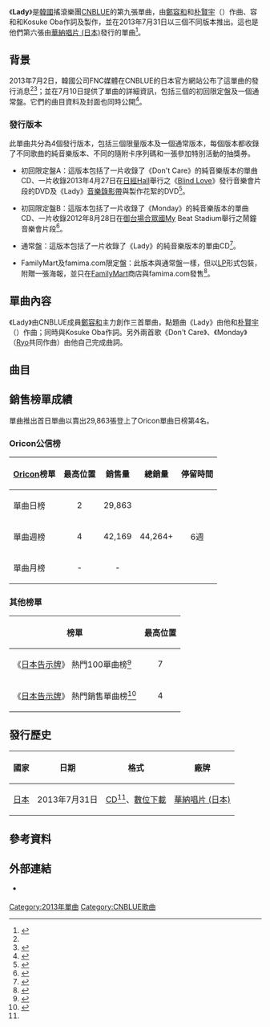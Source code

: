 {{Infobox single
|Name          = Lady
|Cover         = CNBLUE Lady.jpg
|Border        = yes
|Caption       = 通常盤封面
|Artist        = [[CNBLUE|CNBLUE]]
|Album         = [[What_turns_you_on?|What turns you on?]]
|Released      = 2013年7月31日<br><small>（見[[#發行歷史|發行歷史]]）</small>
|Format        = [[CD|CD]]、[[數位音樂下載|數位下載]]
|B-side        = Don 't Care<br>Monday
|Recorded      = 2013年
|Genre         = [[日語流行音樂|日語流行音樂]]
|Length        = 3:21
|Writer        = [[鄭容和|鄭容和]]、[[朴賢宇|朴賢宇]]（{{lang|ko|박현우}}）、Kosuke Oba
|Producer      = {{link-ko|韓成浩|한성호}}（{{lang|ko|한성호}}）
|Label         = [[日本華納音樂|華納唱片 (日本)]]
|Chronology    = [[CNBLUE|CNBLUE]]日語單曲
|Last single   = [[Blind_Love_(CNBLUE單曲)|Blind Love]]<br>（2013年）
|This single   = '''Lady''' <br>（2013年）
|Next single   = [[Truth_(CNBLUE單曲)|Truth]]<br>（2014年）
|Misc          = 
}}
《'''Lady'''》是[[韓國|韓國]]搖滾樂團[[CNBLUE|CNBLUE]]的第九張單曲，由[[鄭容和|鄭容和]]和[[朴賢宇|朴賢宇]]（{{lang|ko|박현우}}）作曲、容和和Kosuke Oba作詞及製作，並在2013年7月31日以三個不同版本推出。這也是他們第六張由[[日本華納音樂|華納唱片 (日本)]]發行的單曲<ref name=release>{{cite web|url=http://cnblue-official.jp/news/detail.php?id=1007432|title=6thシングル「Lady」タイアップ決定！|language=ja|work=|publisher=CNBLUE Japan|accessdate=March 16, 2014|archive-date=2014-03-16|archive-url=https://web.archive.org/web/20140316135148/http://cnblue-official.jp/news/detail.php?id=1007432}}</ref>。

==背景==
2013年7月2日，韓國公司FNC媒體在CNBLUE的日本官方網站公布了這單曲的發行消息<ref name=release /><ref>{{cite web|url=http://natalie.mu/music/news/85957|title=CNBLUE、たまアリライブDVD / BDの翌月に5thシングル|language=ja|work=|publisher=[[Natalie_(website)|Natalie.mu]]|accessdate=March 16, 2014|archive-date=2014-03-16|archive-url=https://web.archive.org/web/20140316090310/http://natalie.mu/music/news/85957}}</ref>；並在7月10日提供了單曲的詳細資訊，包括三個的初回限定盤及一個通常盤。它們的曲目資料及封面也同時公開<ref>{{cite web|url=http://wmg.jp/artist/cnblue/news_49769.html|title=「Lady」の着うた(R)、リングバックトーンが7/10（水）より先行配信スタート！ / Warner Music Japan|language=ja|work=|publisher=[[Warner_Music_Group|Warner Music Japan]]|accessdate=March 16, 2014|archive-url=https://web.archive.org/web/20140316122902/http://wmg.jp/artist/cnblue/news_49769.html|archive-date=2014-03-16|dead-url=yes}}</ref>。

===發行版本===
此單曲共分為4個發行版本，包括三個限量版本及一個通常版本，每個版本都收錄了不同歌曲的純音樂版本、不同的隨附卡序列碼和一張參加特別活動的抽獎券。

*初回限定盤A：這版本包括了一片收錄了《Don't Care》的純音樂版本的單曲CD、一片收錄2013年4月27日在[[日經Hall|日經Hall]]舉行之《[[Blind_Love_(CNBLUE單曲)|Blind Love]]》發行音樂會片段的DVD及《Lady》[[音樂錄影帶|音樂錄影帶]]與製作花絮的DVD<ref name=typeA>{{cite web|url=http://www.amazon.co.jp/Lady-%E5%88%9D%E5%9B%9E%E9%99%90%E5%AE%9A%E7%9B%A4A-CNBLUE/dp/B00DDNW5D6|title=Amazon.com: Lady(初回限定盤A): 音楽|language=ja|work=|publisher=[[Amazon.com|Amazon Japan]]|accessdate=March 16, 2014|archive-date=2019-12-19|archive-url=https://web.archive.org/web/20191219061225/https://www.amazon.co.jp/Lady-%E5%88%9D%E5%9B%9E%E9%99%90%E5%AE%9A%E7%9B%A4A-CNBLUE/dp/B00DDNW5D6}}</ref>。

*初回限定盤B：這版本包括了一片收錄了《Monday》的純音樂版本的單曲CD、一片收錄2012年8月28日在[[御台場合眾國|御台場合眾國]]My Beat Stadium舉行之鬧鐘音樂會片段<ref name=typeB>{{cite web|url=http://www.amazon.co.jp/Lady-%E5%88%9D%E5%9B%9E%E9%99%90%E5%AE%9A%E7%9B%A4B-CNBLUE/dp/B00DDO180Q|title=Amazon.com: Lady(初回限定盤B): 音楽|language=ja|work=|publisher=[[Amazon.com|Amazon Japan]]|accessdate=March 16, 2014|archive-date=2016-03-04|archive-url=https://web.archive.org/web/20160304105052/http://www.amazon.co.jp/Lady-%E5%88%9D%E5%9B%9E%E9%99%90%E5%AE%9A%E7%9B%A4B-CNBLUE/dp/B00DDO180Q}}</ref>。

*通常盤：這版本包括了一片收錄了《Lady》的純音樂版本的單曲CD<ref name=regular>{{cite web|url=http://www.oricon.co.jp/prof/artist/488826/products/music/1031828/1/|title=ＣＮＢＬＵＥ,Ｌａｄｙ,CD,リリース,シングル,アルバム,新曲,オリコン芸能人事典-ORICON STYLE|language=ja|work=|publisher=[[Oricon|Oricon]]|accessdate=March 16, 2014|archive-date=2013-12-31|archive-url=https://web.archive.org/web/20131231114625/http://www.oricon.co.jp/prof/artist/488826/products/music/1031828/1/}}</ref>。

*FamilyMart及famima.com限定盤：此版本與通常盤一樣，但以[[LP|LP]]形式包裝，附贈一張海報，並只在[[FamilyMart|FamilyMart]]商店與famima.com發售<ref>{{cite web|url=http://www.famima.com/shop/g/g9190000046499/|title=ＣＮＢＬＵＥ／Ｌａｄｙ　【ファミリーマート＆ｆａｍｉｍａ．ｃｏｍ盤】: CD・DVD・ゲーム - famima.com|date=|work=|publisher=famima.com|accessdate=March 16, 2014|language=ja|archive-url=https://web.archive.org/web/20140316123354/http://www.famima.com/shop/g/g9190000046499/|archive-date=2014-03-16|dead-url=yes}}</ref>。

==單曲內容==
《Lady》由CNBLUE成員[[鄭容和|鄭容和]]主力創作三首單曲，點題曲《Lady》由他和[[朴賢宇|朴賢宇]]（{{lang|ko|박현우}}）作曲；同時與Kosuke Oba作詞。另外兩首歌《Don't Care》、《Monday》（[[Ryo|Ryo]]共同作曲）由他自己完成曲詞。

==曲目==
{{tracklist
| total_length    = 13:30
| headline        = 通常盤<ref name=regular />

| title1          = Lady
| music1          = [[鄭容和|鄭容和]]<br>[[朴賢宇|朴賢宇]]（{{lang|ko|박현우}}）
| lyrics1         = 鄭容和<br>[[Kosuke_Oba|Kosuke Oba]]
| arranger1       = [[Vinyl_House|Vinyl House]]
| producer1       = Vinyl House<br>[[金在陽|金在陽]]（{{lang|ko|김재양}}）
| length1         = 3:21

| title2          = Don't Care
| music2          = 鄭容和
| lyrics2         = 鄭容和
| arranger2       = 鄭容和<br>Ryo
| producer2       = Ryo
| length2         = 3:27

| title3          = Monday
| music3          = 鄭容和<br>Ryo
| lyrics3         = 鄭容和
| arranger3       = 
| producer3       = 
| length3         = 3:21

| title4          = Lady
| note4           = Instrumental
| music4          = 鄭容和<br>朴賢宇
| lyrics4         = 
| arranger4       = Vinyl House
| producer4       = Vinyl House<br>金在陽
| length4         = 3:21

}}
{{tracklist
| collapsed       = yes
| total_length    =
| headline        = 初回限定盤A<ref name=typeA />

| title1          = Lady
| music1          = 鄭容和<br>朴賢宇
| lyrics1         = 鄭容和<br>Kosuke Oba
| arranger1       = Vinyl House
| producer1       = Vinyl House<br>金在陽
| length1         = 3:21

| title2          = Don't Care
| music2          = 鄭容和
| lyrics2         = 鄭容和
| arranger2       = 鄭容和<br>Ryo
| producer2       = Ryo
| length2         = 3:27

| title3          = Monday
| music3          = 鄭容和<br>Ryo
| lyrics3         = 鄭容和
| arranger3       = 
| producer3       = 
| length3         = 3:21

| title4          = Don't Care
| note4           = Instrumental
| music4          = 鄭容和
| lyrics4         = 鄭容和
| arranger4       = 鄭容和<br>Ryo
| producer4       = Ryo
| length4         = 3:27
}}
{{tracklist
| collapsed       = yes
| total_length    =
| headline        = 初回限定盤B<ref name=typeB />

| title1          = Lady
| music1          = 鄭容和<br>朴賢宇
| lyrics1         = 鄭容和<br>Kosuke Oba
| arranger1       = Vinyl House
| producer1       = Vinyl House<br>金在陽
| length1         = 3:21

| title2          = Don't Care
| music2          = 鄭容和
| lyrics2         = 鄭容和
| arranger2       = 鄭容和<br>Ryo
| producer2       = Ryo
| length2         = 3:27

| title3          = Monday
| music3          = 鄭容和<br>Ryo
| lyrics3         = 鄭容和
| arranger3       = 
| producer3       = 
| length3         = 3:21

| title4          = Monday
| note4           = Instrumental
| music4          = 鄭容和<br>Ryo
| lyrics4         = 
| arranger4       = 
| producer4       = 
| length4         = 3:21
}}
{{tracklist
| collapsed       = yes
| headline        = DVD - 初回限定盤A：<small>''"[[Blind_Love_(CNBLUE單曲)|Blind Love]]" Release Live @ Nikkei Hall 2013.4.27''</small><ref name=typeA /> 
| title1          = [[Where_you_are_(CNBLUE單曲)|Where you are]]
| note1           = 
| title2          = I'm sorry
| note2           = 
| title3          = kimio
| note3           = 
| title4          = Time is over
| note4           = 
| title5          = [[In_My_Head_(CNBLUE單曲)|In My Head]]
| note5           = 
| title6          = [[Blind_Love_(CNBLUE單曲)|Blind Love]]
| note6           = 
| title7          = Lady 
| note7           = [[音樂錄影帶|音樂錄影帶]]
| title8          = Lady
| note8           = 音樂錄影帶 - Special feature 
}}
{{tracklist
| collapsed       = yes
| headline        = DVD - 初回限定盤B：<small>''Mezamashi Live @ [[御台場合眾國|御台場合眾國]] My Beat Stadium 2012.8.28''</small><ref name=typeB /> 
| title1          = [[Come_on_(CNBLUE單曲)|Come on]]
| note1           = 
| title2          = Let's Go Crazy
| note2           = 
| title3          = voice
| note3           = 
| title4          = The Way part 1 ~one time~
| note4           = 
| title5          = Time is over
| note5           = 
| title6          = [[In_My_Head_(CNBLUE單曲)|In My Head]]
| note6           = 
}}

==銷售榜單成績==
單曲推出首日單曲以賣出29,863張登上了Oricon單曲日榜第4名。

===Oricon公信榜===
{| class="wikitable" style="width:500px;"
|-
! style="text-align:center;"|[[Oricon|Oricon]]榜單
! style="text-align:center;"|最高位置
! style="text-align:center;"|銷售量
! style="text-align:center;"|總銷量
! style="text-align:center;"|停留時間
|-
|align="left"|單曲日榜
| style="text-align:center;"|2
| style="text-align:center;" rowspan="1"|29,863
| style="text-align:center;" rowspan="3"|44,264+
| style="text-align:center;" rowspan="3"|6週
|-
|align="left"|單曲週榜
| style="text-align:center;"|4
| style="text-align:center;"|42,169
|-
|align="left"|單曲月榜
| style="text-align:center;"| -
| style="text-align:center;"| -
|}

===其他榜單===
{| class="wikitable sortable"
|-
! style="text-align:center;"|榜單
! style="text-align:center;"|最高位置
|- 
|align="left" | 《[[告示牌_(雜誌)|日本告示牌]]》 熱門100單曲榜<ref>{{cite web |url=http://www.billboard-japan.com/charts/detail?a=hot100&year=2013&month=08&day=12 |title=Billboard Japan Hot 100/ Billboard JAPAN (Billboard Japan Hot 100 for August 12th) |date= |publisher=Billboard Japan |accessdate=2014-06-16 |archive-date=2019-07-07 |archive-url=https://web.archive.org/web/20190707194433/http://www.billboard-japan.com/charts/detail?a=hot100&year=2013&month=08&day=12 }}</ref>
|align="center"| 7
|- 
|align="left" | 《[[告示牌_(雜誌)|日本告示牌]]》 熱門銷售單曲榜<ref>{{cite web |url=http://www.billboard-japan.com/charts/detail?a=sales&year=2013&month=08&day=12 |title=Billboard Japan Hot Singles Sales/ Billboard JAPAN (Billboard Japan Hot Singles Sales for August 12th) |date= |publisher=Billboard Japan |accessdate=2014-03-16 |archive-date=2018-10-05 |archive-url=https://web.archive.org/web/20181005232952/http://www.billboard-japan.com/charts/detail?a=sales&year=2013&month=08&day=12 }}</ref>
|align="center"| 4
|}

==發行歷史==
{| class="wikitable plainrowheaders"
|-
! scope="col"| 國家 !! 日期 !! 格式 !! 廠牌
|-
! scope="row" rowspan="1"| [[日本|日本]]
| 2013年7月31日
| [[CD|CD]]<ref name=regular />、[[數位音樂下載|數位下載]]
| [[日本華納音樂|華納唱片 (日本)]]
|}

==參考資料==
{{reflist}}

==外部連結==
* {{Official website|cnblue.jp/cnblue/jp/index.php|CNBLUE日本官方網站}} {{Ja icon}}

{{CNBLUE}}

{{DEFAULTSORT:Lady (song)}}
[[Category:2013年單曲|Category:2013年單曲]]
[[Category:CNBLUE歌曲|Category:CNBLUE歌曲]]